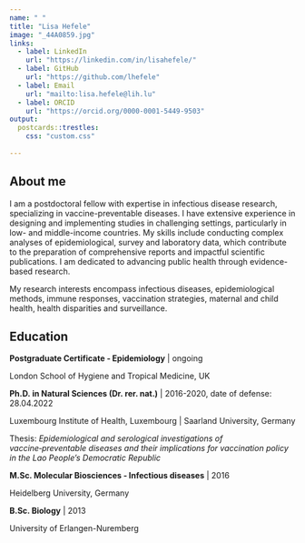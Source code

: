 ```yaml
---
name: " "
title: "Lisa Hefele"
image: "_44A0859.jpg"
links:
  - label: LinkedIn
    url: "https://linkedin.com/in/lisahefele/"
  - label: GitHub
    url: "https://github.com/lhefele"
  - label: Email
    url: "mailto:lisa.hefele@lih.lu"
  - label: ORCID
    url: "https://orcid.org/0000-0001-5449-9503"
output:
  postcards::trestles:
    css: "custom.css"
  
---
```




 
## About me

I am a postdoctoral fellow with expertise in infectious disease research, specializing in vaccine-preventable diseases. I have extensive experience in designing and implementing studies in challenging settings, particularly in low- and middle-income countries. My skills include conducting complex analyses of epidemiological, survey and laboratory data, which contribute to the preparation of comprehensive reports and impactful scientific publications. I am dedicated to advancing public health through evidence-based research.

My research interests encompass infectious diseases, epidemiological methods, immune responses, vaccination strategies, maternal and child health, health disparities and surveillance.




## Education


**Postgraduate Certificate ‑ Epidemiology** | ongoing

London School of Hygiene and Tropical Medicine, UK


**Ph.D. in Natural Sciences (Dr. rer. nat.)** | 2016-2020, date of defense: 28.04.2022

Luxembourg Institute of Health, Luxembourg | Saarland University, Germany

Thesis: _Epidemiological and serological investigations of vaccine‑preventable diseases and their implications for vaccination policy in the Lao People’s Democratic Republic_


**M.Sc. Molecular Biosciences ‑ Infectious diseases** | 2016

Heidelberg University, Germany


**B.Sc. Biology** | 2013

University of Erlangen-Nuremberg








